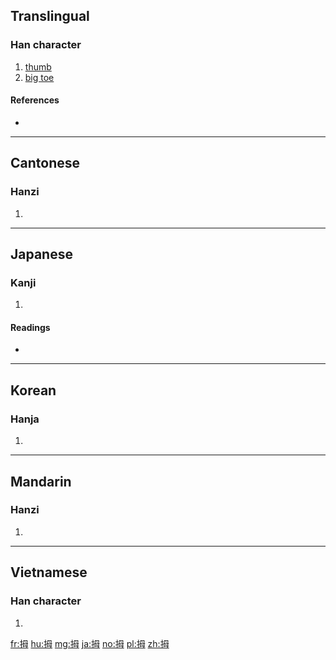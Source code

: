 ==Translingual==

===Han character===
{{Han char|rn=64|rad=手|as=05|sn=8|four=5705<sub>0</sub>|canj=手田卜戈 (QWYI)|ids=⿰[[扌]][[母]]}}

# [[thumb]]
# [[big toe]]

====References====
* {{Han ref|kx=0424.220|dkj=11944|dj=0773.030|hdz=31862.050|uh=62C7|ud=25287|bh=A9E6|bd=43494}}

----

==Cantonese==

===Hanzi===
{{yue-hanzi|jyut=[[mou5]]|y=mou5}}

# {{defn|lang=yue|sort=手05}}

----

==Japanese==

===Kanji===
{{ja-kanji|grade=|rs=手05}}

# {{defn|lang=ja|sort=手05}}

====Readings====
* {{ja-readings|on=[[ぼ]] (bo), [[ぼう]] (bō)|kun=[[おやゆび]] (oyayubi)}}

----

==Korean==

===Hanja===
{{ko-hanja|hangeul=무|eumhun=|rv=mu|mr=mu|y=mu}}

# {{defn|lang=ko|sort=手05}}

----

==Mandarin==

===Hanzi===
{{cmn-hanzi|pin=[[mǔ]] ([[mu3]]), [[diān]] ([[dian1]]), [[niān]] ([[nian1]]), [[niǎn]] ([[nian3]])|wg=mu<sup>3</sup>, tien<sup>1</sup>, nien<sup>1</sup>, nien<sup>3</sup>}}

# {{defn|lang=cmn|sort=手05}}

----

==Vietnamese==

===Han character===
{{vi-hantu|mẫu|rs=手05}}

# {{defn|lang=vi}}

[[fr:拇]]
[[hu:拇]]
[[mg:拇]]
[[ja:拇]]
[[no:拇]]
[[pl:拇]]
[[zh:拇]]